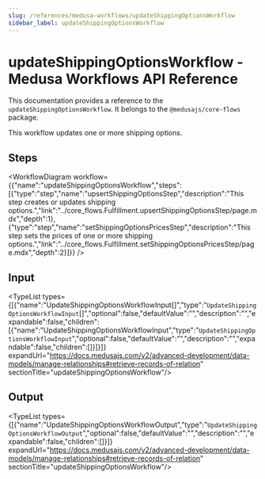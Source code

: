 ```yaml
---
slug: /references/medusa-workflows/updateShippingOptionsWorkflow
sidebar_label: updateShippingOptionsWorkflow
---
```



# updateShippingOptionsWorkflow - Medusa Workflows API Reference

This documentation provides a reference to the `updateShippingOptionsWorkflow`. It belongs to the `@medusajs/core-flows` package.

This workflow updates one or more shipping options.

## Steps

<WorkflowDiagram workflow={{"name":"updateShippingOptionsWorkflow","steps":[{"type":"step","name":"upsertShippingOptionsStep","description":"This step creates or updates shipping options.","link":"../core_flows.Fulfillment.upsertShippingOptionsStep/page.mdx","depth":1},{"type":"step","name":"setShippingOptionsPricesStep","description":"This step sets the prices of one or more shipping options.","link":"../core_flows.Fulfillment.setShippingOptionsPricesStep/page.mdx","depth":2}]}} />

## Input

<TypeList types={[{"name":"UpdateShippingOptionsWorkflowInput[]","type":"`UpdateShippingOptionsWorkflowInput`[]","optional":false,"defaultValue":"","description":"","expandable":false,"children":[{"name":"UpdateShippingOptionsWorkflowInput","type":"`UpdateShippingOptionsWorkflowInput`","optional":false,"defaultValue":"","description":"","expandable":false,"children":[]}]}]} expandUrl="https://docs.medusajs.com/v2/advanced-development/data-models/manage-relationships#retrieve-records-of-relation" sectionTitle="updateShippingOptionsWorkflow"/>

## Output

<TypeList types={[{"name":"UpdateShippingOptionsWorkflowOutput","type":"`UpdateShippingOptionsWorkflowOutput`","optional":false,"defaultValue":"","description":"","expandable":false,"children":[]}]} expandUrl="https://docs.medusajs.com/v2/advanced-development/data-models/manage-relationships#retrieve-records-of-relation" sectionTitle="updateShippingOptionsWorkflow"/>
